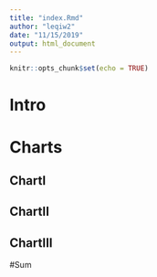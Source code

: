 ```yaml
---
title: "index.Rmd"
author: "leqiw2"
date: "11/15/2019"
output: html_document
---
```


```r
knitr::opts_chunk$set(echo = TRUE)
```

# Intro

# Charts
## ChartI

## ChartII

## ChartIII

#Sum